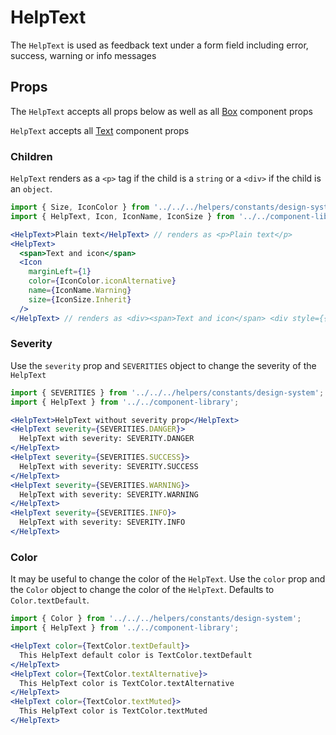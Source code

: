 


# HelpText

The `HelpText` is used as feedback text under a form field including error, success, warning or info messages

<Canvas>
  <Story id="components-componentlibrary-helptext--default-story" />
</Canvas>

## Props

The `HelpText` accepts all props below as well as all [Box](/docs/components-ui-box--default-story#props) component props

<ArgsTable of={HelpText} />

`HelpText` accepts all [Text](/docs/components-componentlibrary-text--default-story#props) component props

<ArgsTable of={Text} />

### Children

`HelpText` renders as a `<p>` tag if the child is a `string` or a `<div>` if the child is an `object`.

```jsx
import { Size, IconColor } from '../../../helpers/constants/design-system';
import { HelpText, Icon, IconName, IconSize } from '../../component-library';

<HelpText>Plain text</HelpText> // renders as <p>Plain text</p>
<HelpText>
  <span>Text and icon</span>
  <Icon
    marginLeft={1}
    color={IconColor.iconAlternative}
    name={IconName.Warning}
    size={IconSize.Inherit}
  />
</HelpText> // renders as <div><span>Text and icon</span> <div style={{background: icon/warning.svg}} /></div>
```

### Severity

Use the `severity` prop and `SEVERITIES` object to change the severity of the `HelpText`

<Canvas>
  <Story id="components-componentlibrary-helptext--severity-story" />
</Canvas>

```jsx
import { SEVERITIES } from '../../../helpers/constants/design-system';
import { HelpText } from '../../component-library';

<HelpText>HelpText without severity prop</HelpText>
<HelpText severity={SEVERITIES.DANGER}>
  HelpText with severity: SEVERITY.DANGER
</HelpText>
<HelpText severity={SEVERITIES.SUCCESS}>
  HelpText with severity: SEVERITY.SUCCESS
</HelpText>
<HelpText severity={SEVERITIES.WARNING}>
  HelpText with severity: SEVERITY.WARNING
</HelpText>
<HelpText severity={SEVERITIES.INFO}>
  HelpText with severity: SEVERITY.INFO
</HelpText>
```

### Color

It may be useful to change the color of the `HelpText`. Use the `color` prop and the `Color` object to change the color of the `HelpText`. Defaults to `Color.textDefault`.

<Canvas>
  <Story id="components-componentlibrary-helptext--color-story" />
</Canvas>

```jsx
import { Color } from '../../../helpers/constants/design-system';
import { HelpText } from '../../component-library';

<HelpText color={TextColor.textDefault}>
  This HelpText default color is TextColor.textDefault
</HelpText>
<HelpText color={TextColor.textAlternative}>
  This HelpText color is TextColor.textAlternative
</HelpText>
<HelpText color={TextColor.textMuted}>
  This HelpText color is TextColor.textMuted
</HelpText>
```
